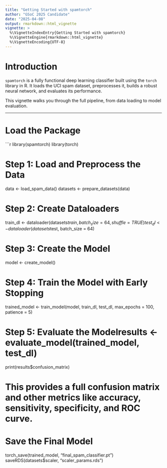 ```yaml
---
title: "Getting Started with spamtorch"
author: "GSoC 2025 Candidate"
date: "2025-04-08"
output: rmarkdown::html_vignette
vignette: >
  %\VignetteIndexEntry{Getting Started with spamtorch}
  %\VignetteEngine{rmarkdown::html_vignette}
  %\VignetteEncoding{UTF-8}
---
```


# Introduction

`spamtorch` is a fully functional deep learning classifier built using the `torch` library in R. It loads the UCI spam dataset, preprocesses it, builds a robust neural network, and evaluates its performance.

This vignette walks you through the full pipeline, from data loading to model evaluation.

---

# Load the Package

```r
library(spamtorch)
library(torch)

# Step 1: Load and Preprocess the Data
data <- load_spam_data()
datasets <- prepare_datasets(data)

# Step 2: Create Dataloaders
train_dl <- dataloader(datasets$train, batch_size = 64, shuffle = TRUE)
test_dl <- dataloader(datasets$test, batch_size = 64)

# Step 3: Create the Model
model <- create_model()

# Step 4: Train the Model with Early Stopping
trained_model <- train_model(model, train_dl, test_dl, max_epochs = 100, patience = 5)

# Step 5: Evaluate the Modelresults <- evaluate_model(trained_model, test_dl)
print(results$confusion_matrix)

# This provides a full confusion matrix and other metrics like accuracy, sensitivity, specificity, and ROC curve.

# Save the Final Model
torch_save(trained_model, "final_spam_classifier.pt")
saveRDS(datasets$scaler, "scaler_params.rds")
